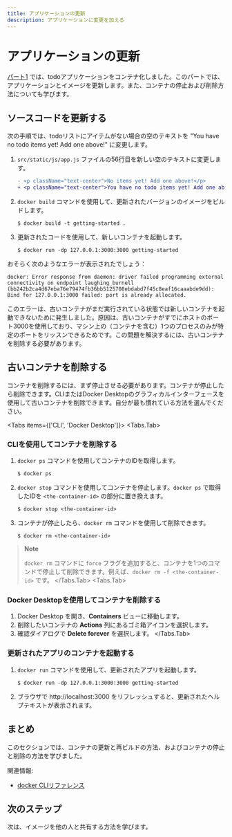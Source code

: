 ```yaml
---
title: アプリケーションの更新
description: アプリケーションに変更を加える
---
```



# アプリケーションの更新

[パート1](./02_our_app) では、todoアプリケーションをコンテナ化しました。このパートでは、アプリケーションとイメージを更新します。また、コンテナの停止および削除方法についても学びます。

## ソースコードを更新する

次の手順では、todoリストにアイテムがない場合の空のテキストを "You have no todo items yet! Add one above!" に変更します。

1. `src/static/js/app.js` ファイルの56行目を新しい空のテキストに変更します。

   ```diff
   - <p className="text-center">No items yet! Add one above!</p>
   + <p className="text-center">You have no todo items yet! Add one above!</p>
   ```

2. `docker build` コマンドを使用して、更新されたバージョンのイメージをビルドします。

   ```console
   $ docker build -t getting-started .
   ```

3. 更新されたコードを使用して、新しいコンテナを起動します。

   ```console
   $ docker run -dp 127.0.0.1:3000:3000 getting-started
   ```

おそらく次のようなエラーが表示されたでしょう：

```console
docker: Error response from daemon: driver failed programming external connectivity on endpoint laughing_burnell 
(bb242b2ca4d67eba76e79474fb36bb5125708ebdabd7f45c8eaf16caaabde9dd): Bind for 127.0.0.1:3000 failed: port is already allocated.
```

このエラーは、古いコンテナがまだ実行されている状態では新しいコンテナを起動できないために発生しました。原因は、古いコンテナがすでにホストのポート3000を使用しており、マシン上の（コンテナを含む）1つのプロセスのみが特定のポートをリッスンできるためです。この問題を解決するには、古いコンテナを削除する必要があります。

## 古いコンテナを削除する

コンテナを削除するには、まず停止させる必要があります。コンテナが停止したら削除できます。CLIまたはDocker Desktopのグラフィカルインターフェースを使用して古いコンテナを削除できます。自分が最も慣れている方法を選んでください。

<Tabs items={['CLI', 'Docker Desktop']}>
  <Tabs.Tab>
   ### CLIを使用してコンテナを削除する

   1. `docker ps` コマンドを使用してコンテナのIDを取得します。

      ```console
      $ docker ps
      ```

   2. `docker stop` コマンドを使用してコンテナを停止します。`docker ps` で取得したIDを `<the-container-id>` の部分に置き換えます。

      ```console
      $ docker stop <the-container-id>
      ```

   3. コンテナが停止したら、`docker rm` コマンドを使用して削除できます。

      ```console
      $ docker rm <the-container-id>
      ```

   >**Note**
   >
   >`docker rm` コマンドに `force` フラグを追加すると、コンテナを1つのコマンドで停止して削除できます。例えば、`docker rm -f <the-container-id>` です。
  </Tabs.Tab>
  <Tabs.Tab>
   ### Docker Desktopを使用してコンテナを削除する

   1. Docker Desktop を開き、**Containers** ビューに移動します。
   2. 削除したいコンテナの **Actions** 列にあるゴミ箱アイコンを選択します。
   3. 確認ダイアログで **Delete forever** を選択します。
  </Tabs.Tab>
</Tabs>

### 更新されたアプリのコンテナを起動する

1. `docker run` コマンドを使用して、更新されたアプリを起動します。

   ```console
   $ docker run -dp 127.0.0.1:3000:3000 getting-started
   ```

2. ブラウザで http://localhost:3000 をリフレッシュすると、更新されたヘルプテキストが表示されます。

## まとめ

このセクションでは、コンテナの更新と再ビルドの方法、およびコンテナの停止と削除の方法を学びました。

関連情報:
 - [docker CLIリファレンス](https://docs.docker.com/reference/cli/docker/)

## 次のステップ

次は、イメージを他の人と共有する方法を学びます。
